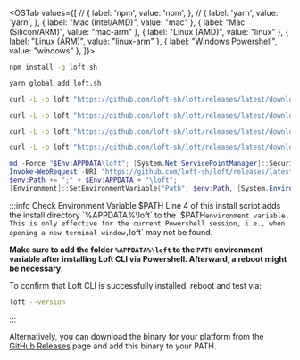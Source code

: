 
<OSTab values={[
        //  { label: 'npm', value: 'npm', },
        //  { label: 'yarn', value: 'yarn', },
        { label: "Mac (Intel/AMD)", value: "mac" },
        { label: "Mac (Silicon/ARM)", value: "mac-arm" },
        { label: "Linux (AMD)", value: "linux" },
        { label: "Linux (ARM)", value: "linux-arm" },
        { label: "Windows Powershell", value: "windows" },
      ]}>
<TabItem value="npm">

```bash
npm install -g loft.sh
```

</TabItem>
<TabItem value="yarn">

```bash
yarn global add loft.sh
```

</TabItem>
<TabItem value="mac">

```bash
curl -L -o loft "https://github.com/loft-sh/loft/releases/latest/download/loft-darwin-amd64" && sudo install -c -m 0755 loft /usr/local/bin
```

</TabItem>
<TabItem value="mac-arm">

```bash
curl -L -o loft "https://github.com/loft-sh/loft/releases/latest/download/loft-darwin-arm64" && sudo install -c -m 0755 loft /usr/local/bin
```

</TabItem>
<TabItem value="linux">

```bash
curl -L -o loft "https://github.com/loft-sh/loft/releases/latest/download/loft-linux-amd64" && sudo install -c -m 0755 loft /usr/local/bin
```

</TabItem>
<TabItem value="linux-arm">

```bash
curl -L -o loft "https://github.com/loft-sh/loft/releases/latest/download/loft-linux-arm64" && sudo install -c -m 0755 loft /usr/local/bin
```

</TabItem>
<TabItem value="windows">

```powershell {4}
md -Force "$Env:APPDATA\loft"; [System.Net.ServicePointManager]::SecurityProtocol = [System.Net.SecurityProtocolType]'Tls,Tls11,Tls12';
Invoke-WebRequest -URI "https://github.com/loft-sh/loft/releases/latest/download/loft-windows-amd64.exe" -o $Env:APPDATA\loft\loft.exe;
$env:Path += ";" + $Env:APPDATA + "\loft";
[Environment]::SetEnvironmentVariable("Path", $env:Path, [System.EnvironmentVariableTarget]::User);
```

:::info Check Environment Variable $PATH
Line 4 of this install script adds the install directory `%APPDATA%\loft` to the `$PATH` environment variable. This is only effective for the current Powershell session, i.e., when opening a new terminal window, `loft` may not be found.

**Make sure to add the folder `%APPDATA%\loft` to the `PATH` environment variable after installing Loft CLI via Powershell. Afterward, a reboot might be necessary.**

To confirm that Loft CLI is successfully installed, reboot and test via:
```bash
loft --version
```
:::

</TabItem>
</OSTab>

Alternatively, you can download the binary for your platform from the [GitHub Releases](https://github.com/loft-sh/loft/releases) page and add this binary to your PATH.


